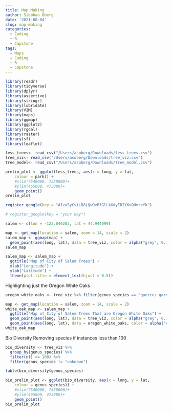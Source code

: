 ```yaml
---
title: Map Making
author: Siobhan Oberg
date: '2021-08-04'
slug: map-making
categories:
  - Coding
  - R
  - Capstone
tags:
  - Maps
  - Coding
  - R
  - Capstone
---
```


```r
library(readr)
library(tidyverse)
library(dplyr)
library(assertive)
library(stringr)
library(lubridate)
library(VIM)
library(maps)
library(ggmap)
library(ggplot2)  
library(rgdal)  
library(raster)
library(sf)
library(leaflet)
```

```r
less_trees<- read_csv("/Users/asoberg/Downloads/less_trees.csv")
tree_viz<- read_csv("/Users/asoberg/Downloads/tree_viz.csv")
tree_model<- read_csv("/Users/asoberg/Downloads/tree_model.csv")
```

```r
prelim_plot <- ggplot(less_trees, aes(x = long, y = lat, 
    colour = park)) +
    #xlim(7540000, 7550000)+
    #ylim(465000, 475000)+
    geom_point()
prelim_plot
```

```r
register_google(key = "AIzaSyCviLD8jQwDvBfGlLkXdyED2Y6vQUmreYk")
```

```r
# register_google(key = "your key")
```

```r
salem <- c(lon = -123.040283, lat = 44.944099)
```

```r
map <- get_map(location = salem, zoom = 14, scale = 2)
salem_map <- ggmap(map) + 
  geom_point(aes(long, lat), data = tree_viz, color = alpha("grey", 0.7))
salem_map
```

```r
salem_map <- salem_map + 
  ggtitle("Map of City of Salem Trees") + 
  xlab("Longitude") + 
  ylab("Latitude") + 
  theme(plot.title = element_text(hjust = 0.5))
```

Highlighting just the Oregon White Oaks
```r
oregon_white_oaks <- tree_viz %>% filter(genus_species == "quercus garryana - (oregon white oak)")

```

```r
map <- get_map(location = salem, zoom = 14, scale = 2)
white_oak_map <- salem_map +
  ggtitle("Map of City of Salem Trees That are Oregon White Oaks") +
  geom_point(aes(long, lat), data = tree_viz, color = alpha("grey", 0.7)) + 
  geom_point(aes(long, lat), data = oregon_white_oaks, color = alpha("#99ff99", 0.7))
white_oak_map
```

Bio Diversity
Removing species if instances less than 100
```r
bio_diversity <- tree_viz %>% 
  group_by(genus_species) %>% 
  filter(n() >= 100) %>%
  filter(genus_species != "unknown")
```


```r
table(bio_diversity$genus_species)
```

```r
bio_prelim_plot <- ggplot(bio_diversity, aes(x = long, y = lat, 
    colour = genus_species)) +
    #xlim(7540000, 7550000)+
    #ylim(465000, 475000)+
    geom_point()
bio_prelim_plot
```